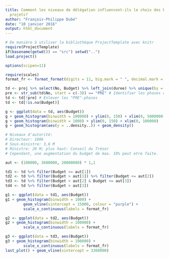 ```yaml
---
title: Comment les niveaux de délégation influencent-ils le choix des budgets des
  projets?
author: "François-Philippe Dubé"
date: "10 janvier 2016"
output: html_document
---
```


``` r
# De manière à utiliser la bibliothèque ProjectTemplate avec knitr
require(ProjectTemplate)
if(basename(getwd()) == "src") setwd("..")
load.project()

options(scipen=11)

require(scales)
format_fr <- format_format(digits = 11, big.mark = " ", decimal.mark = ",")

```




```r

td <- proj %>% select(No, Budget) %>% left_join(duree) %>% unique(by = "No")
pre <- str_sub(td$No, start = c(-3)) == "PRE" # Identifier les phases de conception "PRE"
td <- td[!pre] # Enlever les "PRE"-phases
td <- td[!is.na(Budget)]

g <- ggplot(data = td, aes(Budget)) 
g + geom_histogram(binwidth = 100000) + ylim(0, 150) + xlim(0, 5000000)
g + geom_histogram(binwidth = 1000) + ylim(0, 150) + xlim(0, 100000)
g + geom_histogram(aes(y = ..density..)) + geom_density() 

# Niveaux d'autorité:
# Directeur: 100k
# Sous-ministre: 3,6 M
# Ministre: 20 M; plus haut: Conseil du Trésor
# Cependant, une augmentation du budget de max. 10% peut etre faite.

aut <- (100000, 3600000, 20000000) * 1,1

td1 <- td %>% filter(Budget <= aut[1])
td2 <- td %>% filter(Budget > aut[1]) %>% filter(Budget <= aut[2])
td3 <- td %>% filter(Budget > aut[2] & Budget <= aut[3])
td4 <- td %>% filter(Budget > aut[3])

g1 <- ggplot(data = td1, aes(Budget))
g1 + geom_histogram(binwidth = 1000) + 
        geom_vline(xintercept = 15000, colour = "purple") + 
        scale_x_continuous(labels = format_fr)

g2 <- ggplot(data = td2, aes(Budget))
g2 + geom_histogram(binwidth = 100000) + 
        scale_x_continuous(labels = format_fr)

g3 <- ggplot(data = td3, aes(Budget))
g3 + geom_histogram(binwidth = 100000) +
        scale_x_continuous(labels = format_fr)
last_plot() + geom_vline(xintercept = 3360000)


```

